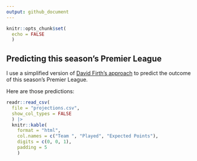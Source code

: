 ```yaml
---
output: github_document
---
```


<!-- README.md is generated from README.Rmd. Please edit that file -->

```r
knitr::opts_chunk$set(
  echo = FALSE
  )
```

## Predicting this season's Premier League

I use a simplified version of [David Firth's approach](https://github.com/DavidFirth/alt3code) to predict the outcome of this season's Premier League. 

Here are those predictions:

```r
readr::read_csv(
  file = "projections.csv", 
  show_col_types = FALSE
  ) |> 
  knitr::kable(
    format = "html",
    col.names = c("Team ", "Played", "Expected Points"), 
    digits = c(0, 0, 1),
    padding = 5
    )
```
